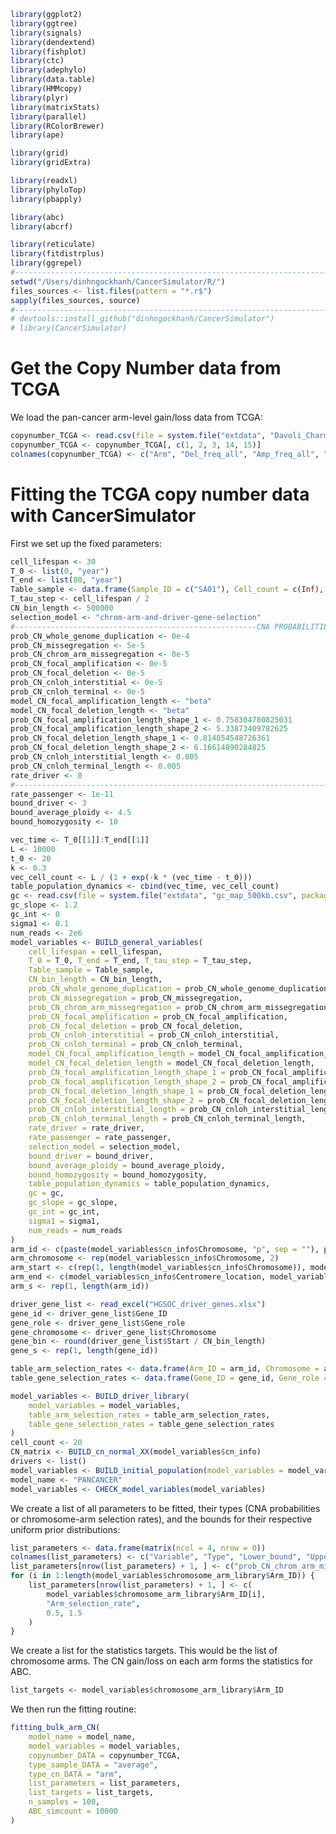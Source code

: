 ```r
library(ggplot2)
library(ggtree)
library(signals)
library(dendextend)
library(fishplot)
library(ctc)
library(adephylo)
library(data.table)
library(HMMcopy)
library(plyr)
library(matrixStats)
library(parallel)
library(RColorBrewer)
library(ape)

library(grid)
library(gridExtra)

library(readxl)
library(phyloTop)
library(pbapply)

library(abc)
library(abcrf)

library(reticulate)
library(fitdistrplus)
library(ggrepel)
#-----------------------------------------------------------------------
setwd("/Users/dinhngockhanh/CancerSimulator/R/")
files_sources <- list.files(pattern = "*.r$")
sapply(files_sources, source)
#-----------------------------------------------------------------------
# devtools::install_github("dinhngockhanh/CancerSimulator")
# library(CancerSimulator)
```

#   Get the Copy Number data from TCGA

We load the pan-cancer arm-level gain/loss data from TCGA:

```r
copynumber_TCGA <- read.csv(file = system.file("extdata", "Davoli_Charm_score.csv", package = "CancerSimulator"))
copynumber_TCGA <- copynumber_TCGA[, c(1, 2, 3, 14, 15)]
colnames(copynumber_TCGA) <- c("Arm", "Del_freq_all", "Amp_freq_all", "Charm.TSG.OG.score", "Charm.TSG.OG.Ess.score")
```

#   Fitting the TCGA copy number data with CancerSimulator

First we set up the fixed parameters:

```r
cell_lifespan <- 30
T_0 <- list(0, "year")
T_end <- list(80, "year")
Table_sample <- data.frame(Sample_ID = c("SA01"), Cell_count = c(Inf), Age_sample = c(80))
T_tau_step <- cell_lifespan / 2
CN_bin_length <- 500000
selection_model <- "chrom-arm-and-driver-gene-selection"
#------------------------------------------------------CNA PROBABILITIES
prob_CN_whole_genome_duplication <- 0e-4
prob_CN_missegregation <- 5e-5
prob_CN_chrom_arm_missegregation <- 0e-5
prob_CN_focal_amplification <- 0e-5
prob_CN_focal_deletion <- 0e-5
prob_CN_cnloh_interstitial <- 0e-5
prob_CN_cnloh_terminal <- 0e-5
model_CN_focal_amplification_length <- "beta"
model_CN_focal_deletion_length <- "beta"
prob_CN_focal_amplification_length_shape_1 <- 0.758304780825031
prob_CN_focal_amplification_length_shape_2 <- 5.33873409782625
prob_CN_focal_deletion_length_shape_1 <- 0.814054548726361
prob_CN_focal_deletion_length_shape_2 <- 6.16614890284825
prob_CN_cnloh_interstitial_length <- 0.005
prob_CN_cnloh_terminal_length <- 0.005
rate_driver <- 0
#-----------------------------------------------------------------------
rate_passenger <- 1e-11
bound_driver <- 3
bound_average_ploidy <- 4.5
bound_homozygosity <- 10

vec_time <- T_0[[1]]:T_end[[1]]
L <- 10000
t_0 <- 20
k <- 0.3
vec_cell_count <- L / (1 + exp(-k * (vec_time - t_0)))
table_population_dynamics <- cbind(vec_time, vec_cell_count)
gc <- read.csv(file = system.file("extdata", "gc_map_500kb.csv", package = "CancerSimulator"))
gc_slope <- 1.2
gc_int <- 0
sigma1 <- 0.1
num_reads <- 2e6
model_variables <- BUILD_general_variables(
    cell_lifespan = cell_lifespan,
    T_0 = T_0, T_end = T_end, T_tau_step = T_tau_step,
    Table_sample = Table_sample,
    CN_bin_length = CN_bin_length,
    prob_CN_whole_genome_duplication = prob_CN_whole_genome_duplication,
    prob_CN_missegregation = prob_CN_missegregation,
    prob_CN_chrom_arm_missegregation = prob_CN_chrom_arm_missegregation,
    prob_CN_focal_amplification = prob_CN_focal_amplification,
    prob_CN_focal_deletion = prob_CN_focal_deletion,
    prob_CN_cnloh_interstitial = prob_CN_cnloh_interstitial,
    prob_CN_cnloh_terminal = prob_CN_cnloh_terminal,
    model_CN_focal_amplification_length = model_CN_focal_amplification_length,
    model_CN_focal_deletion_length = model_CN_focal_deletion_length,
    prob_CN_focal_amplification_length_shape_1 = prob_CN_focal_amplification_length_shape_1,
    prob_CN_focal_amplification_length_shape_2 = prob_CN_focal_amplification_length_shape_2,
    prob_CN_focal_deletion_length_shape_1 = prob_CN_focal_deletion_length_shape_1,
    prob_CN_focal_deletion_length_shape_2 = prob_CN_focal_deletion_length_shape_2,
    prob_CN_cnloh_interstitial_length = prob_CN_cnloh_interstitial_length,
    prob_CN_cnloh_terminal_length = prob_CN_cnloh_terminal_length,
    rate_driver = rate_driver,
    rate_passenger = rate_passenger,
    selection_model = selection_model,
    bound_driver = bound_driver,
    bound_average_ploidy = bound_average_ploidy,
    bound_homozygosity = bound_homozygosity,
    table_population_dynamics = table_population_dynamics,
    gc = gc,
    gc_slope = gc_slope,
    gc_int = gc_int,
    sigma1 = sigma1,
    num_reads = num_reads
)
arm_id <- c(paste(model_variables$cn_info$Chromosome, "p", sep = ""), paste(model_variables$cn_info$Chromosome, "q", sep = ""))
arm_chromosome <- rep(model_variables$cn_info$Chromosome, 2)
arm_start <- c(rep(1, length(model_variables$cn_info$Chromosome)), model_variables$cn_info$Centromere_location + 1)
arm_end <- c(model_variables$cn_info$Centromere_location, model_variables$cn_info$Bin_count)
arm_s <- rep(1, length(arm_id))

driver_gene_list <- read_excel("HGSOC_driver_genes.xlsx")
gene_id <- driver_gene_list$Gene_ID
gene_role <- driver_gene_list$Gene_role
gene_chromosome <- driver_gene_list$Chromosome
gene_bin <- round(driver_gene_list$Start / CN_bin_length)
gene_s <- rep(1, length(gene_id))

table_arm_selection_rates <- data.frame(Arm_ID = arm_id, Chromosome = arm_chromosome, Bin_start = arm_start, Bin_end = arm_end, s_rate = arm_s)
table_gene_selection_rates <- data.frame(Gene_ID = gene_id, Gene_role = gene_role, s_rate = gene_s, Chromosome = gene_chromosome, Bin = gene_bin)

model_variables <- BUILD_driver_library(
    model_variables = model_variables,
    table_arm_selection_rates = table_arm_selection_rates,
    table_gene_selection_rates = table_gene_selection_rates
)
cell_count <- 20
CN_matrix <- BUILD_cn_normal_XX(model_variables$cn_info)
drivers <- list()
model_variables <- BUILD_initial_population(model_variables = model_variables, cell_count = cell_count, CN_matrix = CN_matrix, drivers = drivers)
model_name <- "PANCANCER"
model_variables <- CHECK_model_variables(model_variables)
```

We create a list of all parameters to be fitted, their types (CNA probabilities or chromosome-arm selection rates), and the bounds for their respective uniform prior distributions:

```r
list_parameters <- data.frame(matrix(ncol = 4, nrow = 0))
colnames(list_parameters) <- c("Variable", "Type", "Lower_bound", "Upper_bound")
list_parameters[nrow(list_parameters) + 1, ] <- c("prob_CN_chrom_arm_missegregation", "CNA_probability", 1e-5, 1e-4)
for (i in 1:length(model_variables$chromosome_arm_library$Arm_ID)) {
    list_parameters[nrow(list_parameters) + 1, ] <- c(
        model_variables$chromosome_arm_library$Arm_ID[i],
        "Arm_selection_rate",
        0.5, 1.5
    )
}
```

We create a list for the statistics targets. This would be the list of chromosome arms. The CN gain/loss on each arm forms the statistics for ABC.

```r
list_targets <- model_variables$chromosome_arm_library$Arm_ID
```

We then run the fitting routine:

```r
fitting_bulk_arm_CN(
    model_name = model_name,
    model_variables = model_variables,
    copynumber_DATA = copynumber_TCGA,
    type_sample_DATA = "average",
    type_cn_DATA = "arm",
    list_parameters = list_parameters,
    list_targets = list_targets,
    n_samples = 100,
    ABC_simcount = 10000
)
```





```r
```
